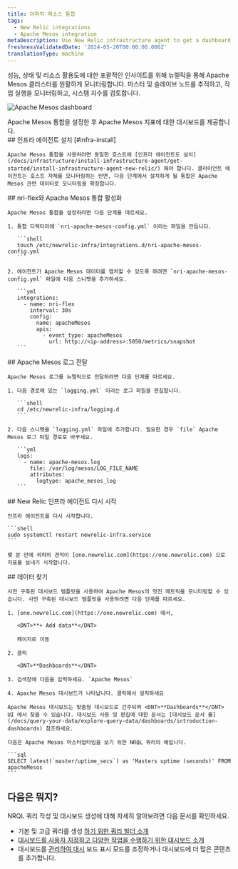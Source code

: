 ```yaml
---
title: 아파치 메소스 통합
tags:
  - New Relic integrations
  - Apache Mesos integration
metaDescription: Use New Relic infrastructure agent to get a dashboard with metrics from your Apache Mesos.
freshnessValidatedDate: '2024-05-20T00:00:00.000Z'
translationType: machine
---
```



성능, 상태 및 리소스 활용도에 대한 포괄적인 인사이트를 위해 뉴렐릭을 통해 Apache Mesos 클러스터를 원활하게 모니터링합니다. 마스터 및 슬레이브 노드를 추적하고, 작업 실행을 모니터링하고, 시스템 지수를 검토합니다.

<img
  title="Apache Mesos dashboard"
  alt="Apache Mesos dashboard"
  src={apacheMesosDashboard}
/>

<figcaption>
  Apache Mesos 통합을 설정한 후 Apache Mesos 지표에 대한 대시보드를 제공합니다.
</figcaption>

<Steps>
  <Step>
    ## 인프라 에이전트 설치 [#infra-install]

    Apache Mesos 통합을 사용하려면 동일한 호스트에 [인프라 에이전트도 설치](/docs/infrastructure/install-infrastructure-agent/get-started/install-infrastructure-agent-new-relic/) 해야 합니다. 클라이언트 에이전트는 호스트 자체를 모니터링하는 반면, 다음 단계에서 설치하게 될 통합은 Apache Mesos 관련 데이터로 모니터링을 확장합니다.
  </Step>

  <Step>
    ## nri-flex와 Apache Mesos 통합 활성화

    Apache Mesos 통합을 설정하려면 다음 단계를 따르세요.

    1. 통합 디렉터리에 `nri-apache-mesos-config.yml` 이라는 파일을 만듭니다.

       ```shell
       touch /etc/newrelic-infra/integrations.d/nri-apache-mesos-config.yml
       ```

    2. 에이전트가 Apache Mesos 데이터를 캡처할 수 있도록 하려면 `nri-apache-mesos-config.yml` 파일에 다음 스니펫을 추가하세요.

       ```yml
       integrations:
         - name: nri-flex
           interval: 30s
           config:
             name: apacheMesos
             apis:
               - event_type: apacheMesos
                 url: http://<ip-address>:5050/metrics/snapshot
       ```
  </Step>

  <Step>
    ## Apache Mesos 로그 전달

    Apache Mesos 로그를 뉴렐릭으로 전달하려면 다음 단계를 따르세요.

    1. 다음 경로에 있는 `logging.yml` 이라는 로그 파일을 편집합니다.

       ```shell
       cd /etc/newrelic-infra/logging.d
       ```

    2. 다음 스니펫을 `logging.yml` 파일에 추가합니다. 필요한 경우 `file` Apache Mesos 로그 파일 경로로 바꾸세요.

       ```yml
       logs:
         - name: apache-mesos.log
           file: /var/log/mesos/LOG_FILE_NAME
           attributes:
             logtype: apache_mesos_log
       ```
  </Step>

  <Step>
    ## New Relic 인프라 에이전트 다시 시작

    인프라 에이전트를 다시 시작합니다.

    ```shell
    sudo systemctl restart newrelic-infra.service
    ```

    몇 분 안에 귀하의 견적이 [one.newrelic.com](https://one.newrelic.com) 으로 지표를 보내기 시작합니다.  

  </Step>

  <Step>
    ## 데이터 찾기

    사전 구축된 대시보드 템플릿을 사용하여 Apache Mesos의 멋진 메트릭을 모니터링할 수 있습니다. 사전 구축된 대시보드 템플릿을 사용하려면 다음 단계를 따르세요.

    1. [one.newrelic.com](https://one.newrelic.com) 에서,

       <DNT>**+ Add data**</DNT>

       페이지로 이동

    2. 클릭

       <DNT>**Dashboards**</DNT>

    3. 검색창에 다음을 입력하세요. `Apache Mesos`

    4. Apache Mesos 대시보드가 나타납니다. 클릭해서 설치하세요

    Apache Mesos 대시보드는 맞춤형 대시보드로 간주되며 <DNT>**Dashboards**</DNT> UI 에서 찾을 수 있습니다. 대시보드 사용 및 편집에 대한 문서는 [대시보드 문서 를](/docs/query-your-data/explore-query-data/dashboards/introduction-dashboards) 참조하세요.

    다음은 Apache Mesos 마스터업타임을 보기 위한 NRQL 쿼리의 예입니다.

    ```sql
    SELECT latest(`master/uptime_secs`) as 'Masters uptime (seconds)' FROM apacheMesos
    ```
  </Step>
</Steps>

## 다음은 뭐지?

NRQL 쿼리 작성 및 대시보드 생성에 대해 자세히 알아보려면 다음 문서를 확인하세요.

* 기본 및 고급 쿼리를 생성 [하기 위한 쿼리 빌더 소개](/docs/query-your-data/explore-query-data/query-builder/introduction-query-builder)
* [대시보드를 사용자 지정하고 다양한 작업을 수행하기 위한 대시보드 소개](/docs/query-your-data/explore-query-data/dashboards/introduction-dashboards)
* 대시보드를 [관리하여 대시](/docs/query-your-data/explore-query-data/dashboards/manage-your-dashboard) 보드 표시 모드를 조정하거나 대시보드에 더 많은 콘텐츠를 추가합니다.
